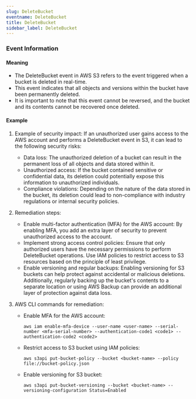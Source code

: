 ```yaml
--- 
slug: DeleteBucket
eventname: DeleteBucket
title: DeleteBucket
sidebar_label: DeleteBucket
---
```

                       
### Event Information

#### Meaning

- The DeleteBucket event in AWS S3 refers to the event triggered when a bucket is deleted in real-time.
- This event indicates that all objects and versions within the bucket have been permanently deleted.
- It is important to note that this event cannot be reversed, and the bucket and its contents cannot be recovered once deleted.

#### Example

1. Example of security impact: If an unauthorized user gains access to the AWS account and performs a DeleteBucket event in S3, it can lead to the following security risks:
   - Data loss: The unauthorized deletion of a bucket can result in the permanent loss of all objects and data stored within it.
   - Unauthorized access: If the bucket contained sensitive or confidential data, its deletion could potentially expose this information to unauthorized individuals.
   - Compliance violations: Depending on the nature of the data stored in the bucket, its deletion could lead to non-compliance with industry regulations or internal security policies.

2. Remediation steps:
   - Enable multi-factor authentication (MFA) for the AWS account: By enabling MFA, you add an extra layer of security to prevent unauthorized access to the account.
   - Implement strong access control policies: Ensure that only authorized users have the necessary permissions to perform DeleteBucket operations. Use IAM policies to restrict access to S3 resources based on the principle of least privilege.
   - Enable versioning and regular backups: Enabling versioning for S3 buckets can help protect against accidental or malicious deletions. Additionally, regularly backing up the bucket's contents to a separate location or using AWS Backup can provide an additional layer of protection against data loss.

3. AWS CLI commands for remediation:
   - Enable MFA for the AWS account:
     ```
     aws iam enable-mfa-device --user-name <user-name> --serial-number <mfa-serial-number> --authentication-code1 <code1> --authentication-code2 <code2>
     ```
   - Restrict access to S3 bucket using IAM policies:
     ```
     aws s3api put-bucket-policy --bucket <bucket-name> --policy file://bucket-policy.json
     ```
   - Enable versioning for S3 bucket:
     ```
     aws s3api put-bucket-versioning --bucket <bucket-name> --versioning-configuration Status=Enabled
     ```


 